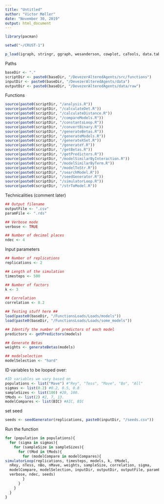 ```yaml
---
title: "Untitled"
author: "Victor Møller"
date: "November 30, 2019"
output: html_document
---
```


```r
library(pacman)

setwd("~/CRUST-1")

p_load(igraph, stringr, ggraph, wesanderson, cowplot, caTools, data.table, permute, matrixStats, MCMCpack, tidyverse, rlist, nnet)
```

Paths 

```r
baseDir <- "."
scriptDir <- paste0(baseDir, "/DevezerAlteredAgents/src/functions")
inputDir <- paste0(baseDir, "/DevezerAlteredAgents/data")
outputDir <- paste0(baseDir, "/DevezerAlteredAgents/data/raw")
```

Functions

```r

source(paste0(scriptDir, "/analysis.R"))
source(paste0(scriptDir, "/calculateDet.R"))
source(paste0(scriptDir, "/calculateDistance.R"))
source(paste0(scriptDir, "/compareModels.R"))
source(paste0(scriptDir, "/constantsLoop.R"))
source(paste0(scriptDir, "/convertBinary.R"))
source(paste0(scriptDir, "/generateBetas.R"))
source(paste0(scriptDir, "/generateModels.R"))
source(paste0(scriptDir, "/generateXSet.R"))
source(paste0(scriptDir, "/generateY.R"))
source(paste0(scriptDir, "/getBetas.R"))
source(paste0(scriptDir, "/getPredictors.R"))
source(paste0(scriptDir, "/modelSimilarByInteraction.R"))
source(paste0(scriptDir, "/modelSimilarByTerm.R"))
source(paste0(scriptDir, "/modelToStr.R"))
source(paste0(scriptDir, "/searchModel.R"))
source(paste0(scriptDir, "/seedGenerator.R"))
source(paste0(scriptDir, "/simulatorLoop.R"))
source(paste0(scriptDir, "/strToModel.R"))

```

Technicalities (comment later)

```r
## Output filename
outputFile <- ".csv"
paramFile <- ".rds"

## Verbose mode
verbose <- TRUE

## Number of decimal places
ndec <- 4
```

Input parameters

```r
## Number of replications
replications <- 2

## Length of the simulation
timesteps <- 500

## Number of factors
k <- 3

## Correlation
correlation <- 0.2

## Testing stuff here ## 
load(paste0(baseDir, "/FunctionsLoads/Loads/models"))
load(paste0(baseDir, "/FunctionsLoads/Loads/some_models"))

## Identify the number of predictors of each model
predictors <- getPredictors(models)

## Generate Betas
weights <- generateBetas(models)

## modelselection 
modelSelection <- "hard"

```

ID variables to be looped over: 

```r

#ID variables we vary based on
populations <- list("Mave") #"Rey", "Tess", "Mave", "Bo", "All"
sigmas <- list(0.2) #0.2, 0.5, 0.8 
sampleSizes <- list(100) #20, 100. 
tMods <- list(2) #2, 7, 13. 
modelCompares <- list(BIC) #AIC, BIC 

```

set seed 

```r
seeds <- seedGenerator(replications, paste0(inputDir, "/seeds.csv"))
```

Run the function 

```r


for (population in populations){
  for (sigma in sigmas){
    for (sampleSize in sampleSizes){
      for (tMod in tMods){
        for (modelCompare in modelCompares){
simulatorLoop(replications, timesteps, models, k, tModel,
  nRey, nTess, nBo, nMave, weights, sampleSize, correlation, sigma,
  modelCompare, modelSelection, inputDir, outputDir, outputFile, paramFile,
  verbose, ndec, seeds)
        }
      }
    }
  }
}

```

